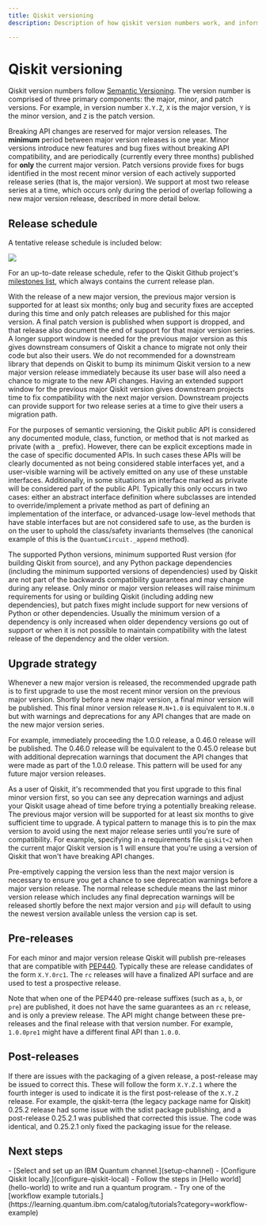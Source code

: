 ```yaml
---
title: Qiskit versioning
description: Description of how qiskit version numbers work, and information about release schedules, upgrade strategy, pre-releases, and post-releases

---
```


# Qiskit versioning

Qiskit version numbers follow [Semantic Versioning](https://semver.org/).
The version number is comprised of three primary components: the major, minor, and
patch versions. For example, in version number `X.Y.Z`, `X` is the major version,
`Y` is the minor version, and `Z` is the patch version.

Breaking API changes are reserved for major version releases. The **minimum**
period between major version releases is one year. Minor versions introduce
new features and bug fixes without breaking API compatibility, and are
periodically (currently every three months) published for **only** the
current major version. Patch versions provide fixes for bugs identified in
the most recent minor version of each actively supported release series (that is, the 
major version). We support at most two release series at a time, which occurs
only during the period of overlap following a new major version release,
described in more detail below.

## Release schedule

A tentative release schedule is included below:

![](/images/start/qiskit-versioning/release_schedule.png)

For an up-to-date release schedule, refer to the Qiskit Github project's
[milestones list](https://github.com/Qiskit/qiskit/milestones), which always contains the current release plan.

With the release of a new major version, the previous major version is supported
for at least six months; only bug and security fixes are accepted during this time and only patch releases are published for this major version. A final
patch version is published when support is dropped, and that release 
also document the end of support for that major version series. A longer
support window is needed for the previous major version as this gives downstream
consumers of Qiskit a chance to migrate not only their code but also their
users. We do not recommended for a downstream library that
depends on Qiskit to bump its minimum Qiskit version to a new
major version release immediately because its user base will also need a chance
to migrate to the new API changes. Having an extended support window
for the previous major Qiskit version gives downstream projects time to fix
compatibility with the next major version. Downstream projects can provide
support for two release series at a time to give their users a migration path.

For the purposes of semantic versioning, the Qiskit public API is considered
any documented module, class, function, or method that is not marked as private
(with a `_` prefix). However, there can be explicit exceptions made in the case
of specific documented APIs. In such cases these APIs will be clearly documented
as not being considered stable interfaces yet, and a user-visible warning will be
actively emitted on any use of these unstable interfaces. Additionally, in some
situations an interface marked as private will be considered part of the public
API. Typically this only occurs in two cases: either an abstract interface
definition where subclasses are intended to override/implement a private method
as part of defining an implementation of the interface, or advanced-usage
low-level methods that have stable interfaces but are not considered safe to use,
as the burden is on the user to uphold the class/safety invariants themselves
(the canonical example of this is the `QuantumCircuit._append` method).

The supported Python versions, minimum supported Rust version (for building
Qiskit from source), and any Python package dependencies (including the minimum
supported versions of dependencies) used by Qiskit are not part of the backwards
compatibility guarantees and may change during any release. Only minor or major
version releases will raise minimum requirements for using or building Qiskit
(including adding new dependencies), but patch fixes might include support for
new versions of Python or other dependencies. Usually the minimum version of a
dependency is only increased when older dependency versions go out of support or
when it is not possible to maintain compatibility with the latest release of the
dependency and the older version.

## Upgrade strategy

Whenever a new major version is released, the recommended upgrade path
is to first upgrade to use the most recent minor version on the previous major
version. Shortly before a new major version, a final minor version will
be published. This final minor version release `M.N+1.0` is equivalent to
`M.N.0` but with warnings and deprecations for any API changes that are
made on the new major version series.

For example, immediately proceeding the 1.0.0 release, a 0.46.0 release will be
published. The 0.46.0 release will be equivalent to the 0.45.0 release but with
additional deprecation warnings that document the API changes that were made as
part of the 1.0.0 release. This pattern will be used for any future major
version releases.

As a user of Qiskit, it's recommended that you first upgrade to this final minor
version first, so you can see any deprecation warnings and adjust your Qiskit
usage ahead of time before trying a potentially breaking release. The previous
major version will be supported for at least six months to give sufficient time
to upgrade. A typical pattern to manage this is to pin the max version to
avoid using the next major release series until you're sure of compatibility.
For example, specifying in a requirements file `qiskit<2` when the current
major Qiskit version is 1 will ensure that you're using a version of Qiskit
that won't have breaking API changes.

Pre-emptively capping the version less than the next major version is necessary
to ensure you get a chance to see deprecation warnings before a
major version release. The normal release schedule means the last minor
version release which includes any final deprecation warnings will be released
shortly before the next major version and `pip` will default to using
the newest version available unless the version cap is set.

## Pre-releases

For each minor and major version release Qiskit will publish pre-releases that
are compatible with [PEP440](https://peps.python.org/pep-0440/). Typically
these are release candidates of the form `X.Y.0rc1`. The `rc` releases
will have a finalized API surface and are used to test a prospective release.

Note that when one of the PEP440 pre-release suffixes (such as `a`, `b`, or `pre`) are
published, it does not have the same guarantees as an `rc` release, and is
only a preview release. The API might change between these pre-releases
and the final release with that version number. For example, `1.0.0pre1` might have
a different final API than `1.0.0`.

## Post-releases

If there are issues with the packaging of a given release, a post-release may be
issued to correct this. These will follow the form `X.Y.Z.1` where the fourth
integer is used to indicate it is the first post-release of the `X.Y.Z` release.
For example, the qiskit-terra (the legacy package name for Qiskit) 0.25.2
release had some issue with the sdist package publishing, and a post-release
0.25.2.1 was published that corrected this issue. The code was identical, and
0.25.2.1 only fixed the packaging issue for the release.


## Next steps

<Admonition type="tip" title="Recommendations">
  -  [Select and set up an IBM Quantum channel.](setup-channel)
  -  [Configure Qiskit locally.](configure-qiskit-local)
  -  Follow the steps in [Hello world](hello-world) to write and run a quantum program.
  -  Try one of the [workflow example tutorials.](https://learning.quantum.ibm.com/catalog/tutorials?category=workflow-example)
</Admonition>
